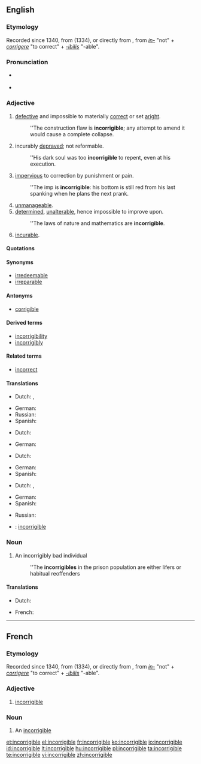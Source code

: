 ==English==

===Etymology===
Recorded since 1340, from {{etyl|fro}} {{term|incorrigible|lang=fro}} (1334), or directly from {{etyl|la}} {{term|incorrigibilis|lang=la||not to be corrected}}, from ''[[in-]]'' "not" + ''[[corrigere]]'' "to correct" + ''[[-ibilis]]'' "-able".

===Pronunciation===
* {{a|UK}} {{IPA|/ɪnˈkɒrɨdʒɨb(ə)l/}}
* {{a|US}} {{IPA|/ɪnˈkɔɹɨdʒɨb(ə)l/}}

===Adjective===
{{en-adj|-}}

# [[defective]] and impossible to materially [[correct]] or set [[aright]].
#: ''The construction flaw is '''incorrigible'''; any attempt to amend it would cause a complete collapse.
# incurably [[depraved]]; not reformable.
#: ''His dark soul was too '''incorrigible''' to repent, even at his execution.
# [[impervious]] to correction by punishment or pain.
#: ''The imp is '''incorrigible''': his bottom is still red from his last spanking when he plans the next prank.
# [[unmanageable]].
# [[determined]], [[unalterable]], hence impossible to improve upon.
#: ''The laws of nature and mathematics are '''incorrigible'''.
# {{archaic}} [[incurable]].

====Quotations====
{{rfquote|lang=en}}

====Synonyms====
* [[irredeemable]]
* [[irreparable]]

====Antonyms====
* [[corrigible]]

====Derived terms====
* [[incorrigibility]]
* [[incorrigibly]]

====Related terms====
* [[incorrect]]

====Translations====
{{trans-top|defective and materially impossible to correct or set aright}}
* Dutch: {{t|nl|onverbeterbaar}}, {{t-|nl|onherstelbaar}}
{{trans-mid}}
* German: {{t|de|unverbesserbar}}
* Russian: {{t|ru|неисправимый}}
* Spanish: {{t|es|incorrigible}}
{{trans-bottom}}

{{trans-top|incurably depraved}}
* Dutch: {{t-|nl|onverbeterlijk}}
{{trans-mid}}
* German: {{t|de|unverbesserlich}}
{{trans-bottom}}

{{trans-top|impervious to correction by punishment or pain}}
* Dutch: {{t-|nl|onverbeterlijk}}
{{trans-mid}}
* German: {{t|de|unverbesserlich}}
* Spanish: {{t|es|incorrigible}}
{{trans-bottom}}

{{trans-see|unmanageable}}

{{trans-top|determined, unalterable}}
* Dutch: {{t|nl|onverbeterbaar}}, {{t-|nl|onveranderlijk}}
{{trans-mid}}
* German: {{t|de|unverbesserlich}}
* Spanish: {{t|es|incorrigible}}
{{trans-bottom}}

{{trans-top|incurable}}
* Russian: {{t+|ru|безнадёжный}}
{{trans-mid}}
{{trans-bottom}}

{{checktrans-top}}
* {{ttbc|fr}}: [[#French|incorrigible]]
{{trans-bottom}}

===Noun===
{{en-noun}}

# An incorrigibly bad individual
#: ''The '''incorrigibles''' in the prison population are either lifers or habitual reoffenders

====Translations====
{{trans-top|an incorrigibly bad individual}}
* Dutch: {{t|nl|onverbeterlijke|m}}
{{trans-mid}}
* French: {{t+|fr|incorrigible|m|f}}
{{trans-bottom}}

----

==French==

===Etymology===
Recorded since 1340, from {{etyl|fro|fr}} {{term|incorrigible|lang=fro}} (1334), or directly from {{etyl|la|fr}} {{term|incorrigibilis|lang=la||not to be corrected}}, from ''[[in-]]'' "not" + ''[[corrigere]]'' "to correct" + ''[[-ibilis]]'' "-able".

===Adjective===
{{fr-adj-mf}}

# [[#English|incorrigible]]

===Noun===
{{fr-noun|m}}

# An [[#English#noun|incorrigible]]

[[et:incorrigible]]
[[el:incorrigible]]
[[fr:incorrigible]]
[[ko:incorrigible]]
[[io:incorrigible]]
[[id:incorrigible]]
[[lt:incorrigible]]
[[hu:incorrigible]]
[[pl:incorrigible]]
[[ta:incorrigible]]
[[te:incorrigible]]
[[vi:incorrigible]]
[[zh:incorrigible]]